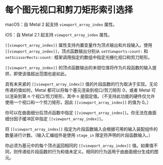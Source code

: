 # 每个图元视口和剪刀矩形索引选择

<ToBePolishedAfterTranslation />

<OrigninalPDF title="5.10 Per-Primitive Viewport and Scissor Rectangle Index Selection" />

macOS：自 Metal 2 起支持 `viewport_array_index` 属性。

iOS：自 Metal 2.1 起支持 `viewport_array_index` 属性。

`[[viewport_array_index]]` 属性支持内置变量作为顶点输出和片段输入。使用 `[[viewport_array_index]]`，顶点函数输出分别从 `setViewports:count:` 和 `setScissorRects:count:` 框架调用指定的数组中指定光栅化视口和剪刀矩形。

`[[viewport_array_index]]` 的顶点函数输出的未钳位值将作为片段函数的输入提供，即使该值超出范围也是如此。

具有未夹紧的 `[[viewport_array_index]]` 值的片段函数的行为取决于实现。无论传递的值如何，Metal 都可以将每个基元渲染到视口/剪刀矩形 0，或者 Metal 可以渲染到第 n 个视口/剪刀矩形，其中 n 是固定值。（不支持此功能的硬件仅允许使用一个视口和一个剪刀矩形，因此 `[[viewport_array_index]]` 的值为 0。）

你可以在曲面细分后顶点函数中指定 `[[viewport_array_index]]`。你无法在曲面细分因子缓冲区中指定 `[[viewport_array_index]]`。

将 `[[viewport_array_index]]` 指定为片段函数输入会根据可用的输入装配组件的数量进行计数。（输入汇编组件是使用 `stage_in` 限定符声明的片段函数输入。）

你必须为基元中的每个顶点返回相同的 `[[viewport_array_index]]` 值。如果值不同，则传递给片段函数的行为和值未定义。相同的行为适用于由曲面细分生成的图元。
